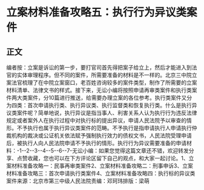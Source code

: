 # 立案材料准备攻略五：执行行为异议类案件
## 正文
编者按：立案是诉讼的第一步，要打官司首先得把案子给立上，然后才能进入到法官的实体审理程序。但不同的案件，所需要准备的材料是不一样的。北京三中院立案法官梳理了在中院立案窗口，老百姓咨询较多的案件类型，制作了所需要的立案材料清单、法律文书的样式。接下来，无讼小编将按照申请再审类案件和执行类案件两大类案件，分10篇进行推送，给需要办理立案的各位参考。执行类案件又分为四类：首次申请执行类、执行异议类、执行监督类和恢复执行类。什么是执行异议类案件呢？简单地说，执行异议是指当事人、利害关系人认为执行行为违反法律规定或者案外人在执行过程中对执行标的提出异议，申请人民法院予以审查的情形。不予执行也属于执行异议类案件的范畴。不予执行是指申请执行人申请执行仲裁机构的裁决或公证机关依法赋予强制执行效力的债权文书，人民法院受理申请后，被执行人向人民法院申请不予执行的情形。执行行为异议需要准备的申请材料：-1--2--3--4--5--6--7-无讼小编：如果您觉得这篇文章还不错，欢迎转发分享、点赞收藏，您也可以在下方评论区留下自己的观点，和大家一起讨论。1、立案材料准备攻略一：民事再审类案件2、立案材料准备攻略二：刑事申诉3、立案材料准备攻略三：首次申请执行类案件4、立案材料准备攻略四：执行标的异议类案件来源：北京市第三中级人民法院责编：邓珂玮排版：梁萌